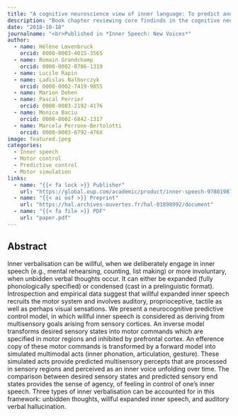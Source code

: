 ```yaml
---
title: "A cognitive neuroscience view of inner language: To predict and to hear, see, feel"
description: "Book chapter reviewing core findinds in the cognitive neuroscience study of inner speech and proposing a novel neurocognitive model of (voluntary) inner speech production."
date: "2018-10-18"
journalname: "<br>Published in *Inner Speech: New Voices*"
author:
  - name: Hélène Lœvenbruck
    orcid: 0000-0003-4015-3565
  - name: Romain Grandchamp
    orcid: 0000-0002-0786-1319
  - name: Lucile Rapin
  - name: Ladislas Nalborczyk
    orcid: 0000-0002-7419-9855
  - name: Marion Dohen
  - name: Pascal Perrier
    orcid: 0000-0003-2192-4176
  - name: Monica Baciu
    orcid: 0000-0002-6842-1317
  - name: Marcela Perrone-Bertolotti
    orcid: 0000-0003-0792-476X
image: featured.jpeg
categories:
  - Inner speech
  - Motor control
  - Predictive control
  - Motor simulation
links:
  - name: "{{< fa lock >}} Publisher"
    url: "https://global.oup.com/academic/product/inner-speech-9780198796640?cc=fr&lang=en&"
  - name: "{{< ai osf >}} Preprint"
    url: "https://hal.archives-ouvertes.fr/hal-01898992/document"
  - name: "{{< fa file >}} PDF"
    url: "paper.pdf"
---
```


## Abstract

Inner verbalisation can be willful, when we deliberately engage in inner speech (e.g., mental rehearsing, counting, list making) or more involuntary, when unbidden verbal thoughts occur. It can either be expanded (fully phonologically specified) or condensed (cast in a prelinguistic format). Introspection and empirical data suggest that willful expanded inner speech recruits the motor system and involves auditory, proprioceptive, tactile as well as perhaps visual sensations. We present a neurocognitive predictive control model, in which willful inner speech is considered as deriving from multisensory goals arising from sensory cortices. An inverse model transforms desired sensory states into motor commands which are specified in motor regions and inhibited by prefrontal cortex. An efference copy of these motor commands is transformed by a forward model into simulated multimodal acts (inner phonation, articulation, gesture). These simulated acts provide predicted multisensory percepts that are processed in sensory regions and perceived as an inner voice unfolding over time. The comparison between desired sensory states and predicted sensory end states provides the sense of agency, of feeling in control of one’s inner speech. Three types of inner verbalisation can be accounted for in this framework: unbidden thoughts, willful expanded inner speech, and auditory verbal hallucination.
